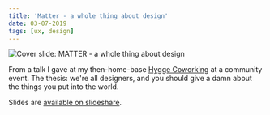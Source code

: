 ```yaml
---
title: 'Matter - a whole thing about design'
date: 03-07-2019
tags: [ux, design]
---
```


<Image
  publicId="external-references/matter-a-whole-thing/cover"
  alt="Cover slide: MATTER - a whole thing about design"
/>

From a talk I gave at my then-home-base [Hygge Coworking](https://wearehygge.com/) at a community event. The thesis: we're all designers, and you should give a damn about the things you put into the world.

Slides are [available on slideshare](https://www.slideshare.net/mbifulco1/matter-a-whole-thing-about-design).
